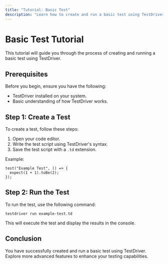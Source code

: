 ```yaml
---
title: "Tutorial: Basic Test"
description: "Learn how to create and run a basic test using TestDriver."
---
```


# Basic Test Tutorial

This tutorial will guide you through the process of creating and running a basic test using TestDriver.

## Prerequisites

Before you begin, ensure you have the following:
- TestDriver installed on your system.
- Basic understanding of how TestDriver works.

## Step 1: Create a Test

To create a test, follow these steps:
1. Open your code editor.
2. Write the test script using TestDriver's syntax.
3. Save the test script with a `.td` extension.

Example:
```plaintext
test("Example Test", () => {
  expect(1 + 1).toBe(2);
});
```

## Step 2: Run the Test

To run the test, use the following command:
```plaintext
testdriver run example-test.td
```

This will execute the test and display the results in the console.

## Conclusion

You have successfully created and run a basic test using TestDriver. Explore more advanced features to enhance your testing capabilities.
